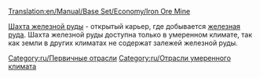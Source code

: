 [[Translation:en/Manual/Base Set/Economy/Iron Ore Mine]]

{{ru/Промышленность| имя=Шахта железной руды
| Изображение=Ironoremine.png
| Климат=[[ru/Manual/Климат#Умеренный|Умеренный]]
| Принимает=Нет
| Производит=[[ru/Manual/Base Set/Economy/Железная руда|Железная руда]]
| Примечания=Нет
}}

[[ru/Manual/Base Set/Economy/Шахта железной руды|Шахта железной руды]] - открытый карьер, где добывается [[ru/Manual/Base Set/Economy/Железная руда|железная руда]]. Шахта железной руды доступна только в умеренном климате, так как земли в других климатах не содержат залежей железной руды.

{{ru/Navbox Промышленность}}

[[Category:ru/Первичные отрасли]]
[[Category:ru/Отрасли умеренного климата]]